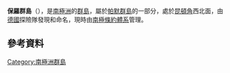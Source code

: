 {{coord|64|16|S|63|44|W|display=title}}

'''保羅群島'''（{{lang-de|Paul-Inseln}}），是[[南極洲|南極洲]]的[[群島|群島]]，屬於[[帕默群島|帕默群島]]的一部分，處於[[昆頓角|昆頓角]]西北面，由[[德國|德國]]探險隊發現和命名，現時由[[南極條約體系|南極條約體系]]管理。

==參考資料==
{{usgs-gazetteer}}

{{Antarctica-geo-stub}}
[[Category:南極洲群島|Category:南極洲群島]]
